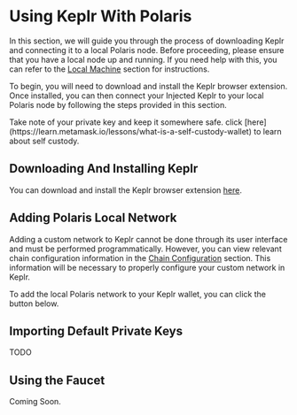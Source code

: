
# Using Keplr With Polaris

In this section, we will guide you through the process of 
downloading Keplr and connecting it to a local Polaris node. 
Before proceeding, please ensure that you have a local node up and running. 
If you need help with this, you can refer to the [Local Machine](./running-a-node/running-locally) section for instructions.

To begin, you will need to download and install the Keplr browser extension. 
Once installed, you can then connect your Injected Keplr to your local Polaris 
node by following the steps provided in this section.

<Callout type="warning" emoji="⚠️">
  Take note of your private key and keep it somewhere safe. click [here](https://learn.metamask.io/lessons/what-is-a-self-custody-wallet) to learn about self custody.
</Callout>

## Downloading And Installing Keplr
You can download and install the Keplr browser extension [here](https://www.keplr.app/download).

## Adding Polaris Local Network

Adding a custom network to Keplr cannot be done through its user interface and must be performed programmatically. 
However, you can view relevant chain configuration information in the [Chain Configuration](./for-frontend-devs/chain-config) section. 
This information will be necessary to properly configure your custom network in Keplr.

To add the local Polaris network to your Keplr wallet, you can click the button below.

<AddKeplrBtn />

## Importing Default Private Keys

TODO 

## Using the Faucet

Coming Soon.